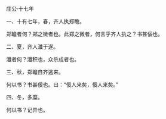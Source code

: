 

庄公·十七年

一、十有七年，春，齐人执郑瞻。

郑瞻者何？郑之微者也。此郑之微者，何言乎齐人执之？书甚佞也。

二、夏，齐人瀸于遂。

瀸者何？瀸积也，众杀戍者也。

三、秋，郑瞻自齐逃来。

何以书？书甚佞也。曰：“佞人来矣，佞人来矣。”

四、冬，多糜。

何以书？记异也。

